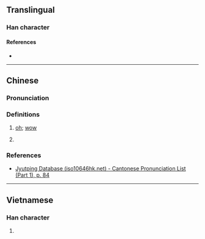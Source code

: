 {{character info/new}}
==Translingual==

===Han character===
{{Han char|rn=30|rad=口|as=16|sn=19|four=|canj=RMBG|ids=⿰口霍}}

====References====
* {{Han ref|kx=0213.471|dkj=04575|dj=0436.230|hdz=10701.200|uh=56AF|ud=22191}}

----

==Chinese==
{{zh-forms}}

===Pronunciation===
{{zh-pron
|m=huò
|m-s=
|dg=
|c=ho1
|c-t=
|g=
|h=pfs=
|j=
|mb=
|md=
|mn=
|mn-t=
|w=
|x=
|mc=y
|oc=y
|cat=intj
}}

===Definitions===
{{zh-hanzi}}

# {{n-g|An [[interjection]] expressing [[surprise]] or [[admiration]]:}} [[oh]]; [[wow]]
# {{n-g|Sound of [[laughter]].}}

===References===
* [http://www.iso10646hk.net/jp/document/download.jsp Jyutping Database (iso10646hk.net) - Cantonese Pronunciation List (Part 1), p. 84]

----

==Vietnamese==

===Han character===
{{vi-hantu|[[oác]]|rs=口16}}

# {{rfdef|vi|sort=口16}}